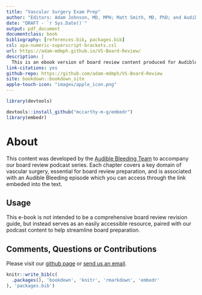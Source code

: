 ```yaml
--- 
title: "Vascular Surgery Exam Prep"
author: "Editors: Adam Johnson, MD, MPH; Matt Smith, MD, PhD; and Audible Bleeding"
date: "DRAFT - `r Sys.Date()`"
output: pdf_document
documentclass: book
bibliography: [references.bib, packages.bib]
csl: apa-numeric-superscript-brackets.csl
url: https://adam-mdmph.github.io/VS-Board-Review/
description: |
  This is an ebook version of board review content produced for Audible Bleeding: The Vascular Surgery Podcast
link-citations: yes
github-repo: https://github.com/adam-mdmph/VS-Board-Review
site: bookdown::bookdown_site
apple-touch-icon: "images/apple_icon.png"
---
```



```r
library(devtools)

devtools::install_github("mccarthy-m-g/embedr")
library(embedr)
```


# About

This content was developed by the [Audible Bleeding Team](https://www.audiblebleeding.com/about-1/) to accompany our board review podcast series.
Each chapter covers a key domain of vascular surgery, essential for board review preparation, and is associated with an Audible Bleeding episode which you can access through the link embeded into the text. 

## Usage 

This e-book is not intended to be a comprehensive board review revision guide, but instead serves as an easily accessible resource, paired with our podcast content to help streamline board preparation.

## Comments, Questions or Contributions

Please visit our [github page](https://github.com/adam-mdmph/VS-Board-Review) or [send us an email](mailto:audiblebleeding@vascularsociety.org).


```r
knitr::write_bib(c(
  .packages(), 'bookdown', 'knitr', 'rmarkdown', 'embedr'
), 'packages.bib')
```
